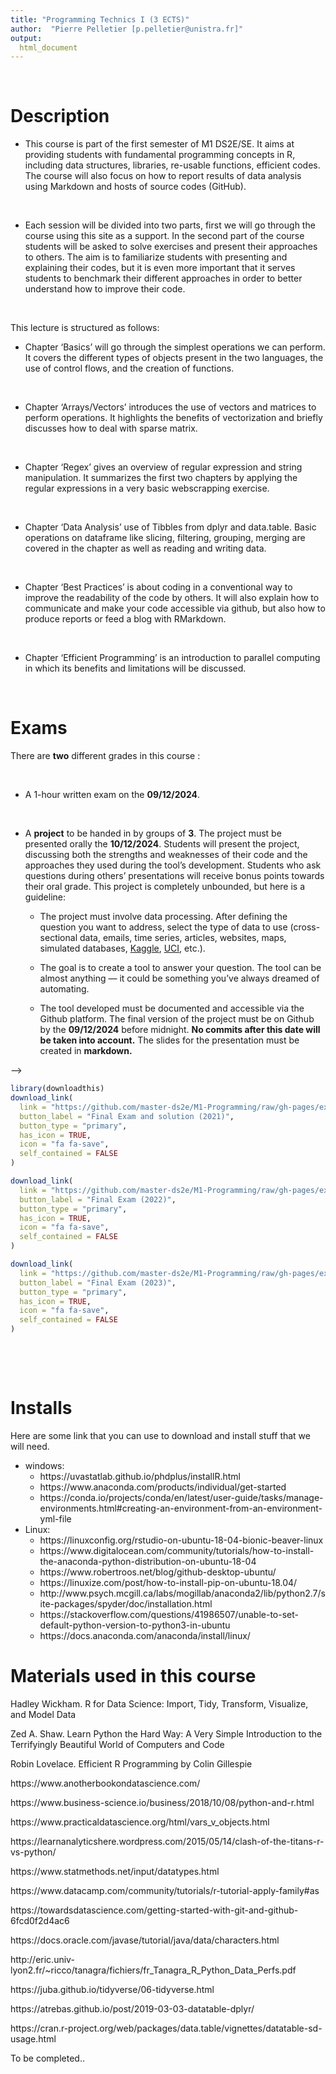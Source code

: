 ```yaml
---
title: "Programming Technics I (3 ECTS)"
author:  "Pierre Pelletier [p.pelletier@unistra.fr]"
output:
  html_document
---
```


<p>&nbsp;</p>

# Description

- This course is part of the first semester of M1 DS2E/SE. It aims at providing students with fundamental programming concepts in R, including data structures, libraries, re-usable functions, efficient codes. The course will also focus on how to report results of data analysis using Markdown and hosts of source codes (GitHub).


<p>&nbsp;</p>

- Each session will be divided into two parts, first we will go through the course using this site as a support. In the second part of the course students will be asked to solve exercises and present their approaches to others. The aim is to familiarize students with presenting and explaining their codes, but it is even more important that it serves students to benchmark their different approaches in order to better understand how to improve their code.

<p>&nbsp;</p>

This lecture is structured as follows:

- Chapter 'Basics' will go through the simplest operations we can perform. It covers the different types of objects present in the two languages, the use of control flows, and the creation of functions.
<p>&nbsp;</p>
- Chapter 'Arrays/Vectors' introduces the use of vectors and matrices to perform operations. It highlights the benefits of vectorization and briefly discusses how to deal with sparse matrix.
<p>&nbsp;</p>
- Chapter 'Regex' gives an overview of regular expression and string manipulation. It summarizes the first two chapters by applying the regular expressions in a very basic webscrapping exercise.
<p>&nbsp;</p>
- Chapter 'Data Analysis' use of Tibbles from dplyr and data.table. Basic operations on dataframe like slicing, filtering, grouping, merging are covered in the chapter as well as reading and writing data.
<p>&nbsp;</p>
- Chapter 'Best Practices' is about coding in a conventional way to improve the readability of the code by others. It will also explain how to communicate and make your code accessible via github, but also how to produce reports or feed a blog with RMarkdown.
<p>&nbsp;</p>
- Chapter 'Efficient Programming' is an introduction to parallel computing in which its benefits and limitations will be discussed. 
<p>&nbsp;</p>

# **Exams** 


There are **two** different grades in this course :


<p>&nbsp;</p>

- A 1-hour written exam on the **09/12/2024**.

<p>&nbsp;</p>

- A **project** to be handed in by groups of **3**. The project must be presented orally the **10/12/2024**. Students will present the project, discussing both the strengths and weaknesses of their code and the approaches they used during the tool's development. Students who ask questions during others’ presentations will receive bonus points towards their oral grade. This project is completely unbounded, but here is a guideline:

    - The project must involve data processing. After defining the question you want to address, select the type of data to use (cross-sectional data, emails, time series, articles, websites, maps, simulated databases, [Kaggle](https://www.kaggle.com/datasets), [UCI](https://archive.ics.uci.edu/ml/index.php), etc.).
    
    - The goal is to create a tool to answer your question. The tool can be almost anything — it could be something you’ve always dreamed of automating.
    
    - The tool developed must be documented and accessible via the Github platform. The final version of the project must be on Github by the **09/12/2024** before midnight. **No commits after this date will be taken into account.** The slides for the presentation must be created in **markdown.**
    
-->

<!--
```r
library(downloadthis)
download_link(
  link = "https://github.com/master-ds2e/M1-Programming/raw/gh-pages/m1_recap.pdf",
  button_label = "Download Exams Instructions",
  button_type = "primary",
  has_icon = TRUE,
  icon = "fa fa-save",
  self_contained = FALSE
)
```

-->
```r
library(downloadthis)
download_link(
  link = "https://github.com/master-ds2e/M1-Programming/raw/gh-pages/examples/exam_2021.zip",
  button_label = "Final Exam and solution (2021)",
  button_type = "primary",
  has_icon = TRUE,
  icon = "fa fa-save",
  self_contained = FALSE
)
```



```r
download_link(
  link = "https://github.com/master-ds2e/M1-Programming/raw/gh-pages/examples/exam_2022.pdf",
  button_label = "Final Exam (2022)",
  button_type = "primary",
  has_icon = TRUE,
  icon = "fa fa-save",
  self_contained = FALSE
)
```



```r
download_link(
  link = "https://github.com/master-ds2e/M1-Programming/raw/gh-pages/examples/exam_2023.zip",
  button_label = "Final Exam (2023)",
  button_type = "primary",
  has_icon = TRUE,
  icon = "fa fa-save",
  self_contained = FALSE
)
```
<p>&nbsp;</p>


<p>&nbsp;</p>

# Installs

Here are some link that you can use to download and install stuff that we will need.


- windows:
    - https://uvastatlab.github.io/phdplus/installR.html
    - https://www.anaconda.com/products/individual/get-started
    - https://conda.io/projects/conda/en/latest/user-guide/tasks/manage-environments.html#creating-an-environment-from-an-environment-yml-file
    
- Linux:     
    - https://linuxconfig.org/rstudio-on-ubuntu-18-04-bionic-beaver-linux
    - https://www.digitalocean.com/community/tutorials/how-to-install-the-anaconda-python-distribution-on-ubuntu-18-04
    - https://www.robertroos.net/blog/github-desktop-ubuntu/
    - https://linuxize.com/post/how-to-install-pip-on-ubuntu-18.04/
    - http://www.psych.mcgill.ca/labs/mogillab/anaconda2/lib/python2.7/site-packages/spyder/doc/installation.html
    - https://stackoverflow.com/questions/41986507/unable-to-set-default-python-version-to-python3-in-ubuntu
    - https://docs.anaconda.com/anaconda/install/linux/



# Materials used in this course

Hadley Wickham. R for Data Science: Import, Tidy, Transform, Visualize, and Model Data

Zed A. Shaw. Learn Python the Hard Way: A Very Simple Introduction to the Terrifyingly Beautiful World of Computers and Code


Robin Lovelace. Efficient R Programming by Colin Gillespie

https://www.anotherbookondatascience.com/

https://www.business-science.io/business/2018/10/08/python-and-r.html

https://www.practicaldatascience.org/html/vars_v_objects.html

https://learnanalyticshere.wordpress.com/2015/05/14/clash-of-the-titans-r-vs-python/

https://www.statmethods.net/input/datatypes.html

https://www.datacamp.com/community/tutorials/r-tutorial-apply-family#as

https://towardsdatascience.com/getting-started-with-git-and-github-6fcd0f2d4ac6

https://docs.oracle.com/javase/tutorial/java/data/characters.html

http://eric.univ-lyon2.fr/~ricco/tanagra/fichiers/fr_Tanagra_R_Python_Data_Perfs.pdf

https://juba.github.io/tidyverse/06-tidyverse.html

https://atrebas.github.io/post/2019-03-03-datatable-dplyr/

https://cran.r-project.org/web/packages/data.table/vignettes/datatable-sd-usage.html

To be completed..

<!---
update

sudo apt-key adv --keyserver keyserver.ubuntu.com --recv-keys E298A3A825C0D65DFD57CBB651716619E084DAB9
sudo echo "deb http://cran.wustl.edu/bin/linux/ubuntu/xenial/" | sudo tee -a /etc/apt/sources.list
sudo apt update
sudo apt upgrade r-base r-base-dev
sudo apt update
sudo apt upgrade


- exercice 
monty hall: https://levelup.gitconnected.com/the-monty-hall-problem-solved-ec4f3753a682
monte carlo simulation :
boostrap:
cluster robust:
nr http://www.jtrive.com/estimating-logistic-regression-coefficents-from-scratch-python-version.html
nr http://www.jtrive.com/estimating-logistic-regression-coefficents-from-scratch-r-version.html

-->

